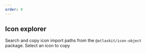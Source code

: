```yaml
---
order: 0
---
```



## Icon explorer

Search and copy icon import paths from the `@atlaskit/icon-object` package. Select an icon to copy

<LegacyIconExplorer iconType="object" />
